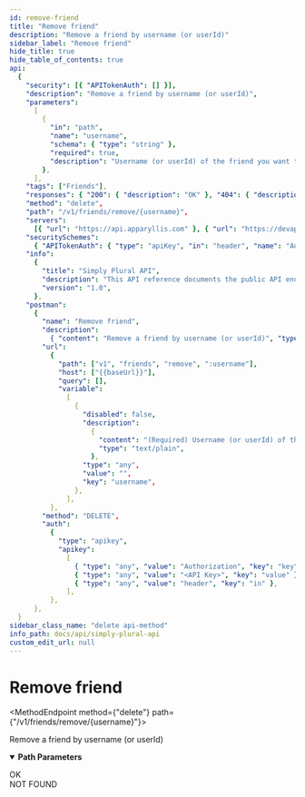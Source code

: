 ```yaml
---
id: remove-friend
title: "Remove friend"
description: "Remove a friend by username (or userId)"
sidebar_label: "Remove friend"
hide_title: true
hide_table_of_contents: true
api:
  {
    "security": [{ "APITokenAuth": [] }],
    "description": "Remove a friend by username (or userId)",
    "parameters":
      [
        {
          "in": "path",
          "name": "username",
          "schema": { "type": "string" },
          "required": true,
          "description": "Username (or userId) of the friend you want to delete",
        },
      ],
    "tags": ["Friends"],
    "responses": { "200": { "description": "OK" }, "404": { "description": "NOT FOUND" } },
    "method": "delete",
    "path": "/v1/friends/remove/{username}",
    "servers":
      [{ "url": "https://api.apparyllis.com" }, { "url": "https://devapi.apparyllis.com" }],
    "securitySchemes":
      { "APITokenAuth": { "type": "apiKey", "in": "header", "name": "Authorization" } },
    "info":
      {
        "title": "Simply Plural API",
        "description": "This API reference documents the public API endpoints. You can see a list of all public endpoints here https://github.com/ApparyllisOrg/SimplyPluralApi/blob/main/src/api/v1/routes.ts",
        "version": "1.0",
      },
    "postman":
      {
        "name": "Remove friend",
        "description":
          { "content": "Remove a friend by username (or userId)", "type": "text/plain" },
        "url":
          {
            "path": ["v1", "friends", "remove", ":username"],
            "host": ["{{baseUrl}}"],
            "query": [],
            "variable":
              [
                {
                  "disabled": false,
                  "description":
                    {
                      "content": "(Required) Username (or userId) of the friend you want to delete",
                      "type": "text/plain",
                    },
                  "type": "any",
                  "value": "",
                  "key": "username",
                },
              ],
          },
        "method": "DELETE",
        "auth":
          {
            "type": "apikey",
            "apikey":
              [
                { "type": "any", "value": "Authorization", "key": "key" },
                { "type": "any", "value": "<API Key>", "key": "value" },
                { "type": "any", "value": "header", "key": "in" },
              ],
          },
      },
  }
sidebar_class_name: "delete api-method"
info_path: docs/api/simply-plural-api
custom_edit_url: null
---
```



<h1 className={"openapi__heading"}>Remove friend</h1>

<MethodEndpoint method={"delete"} path={"/v1/friends/remove/{username}"}></MethodEndpoint>

Remove a friend by username (or userId)

<details
  style={{ marginBottom: "1rem" }}
  className={"openapi-markdown__details"}
  data-collapsed={false}
  open={true}>
  <summary style={{}}>
    <strong>Path Parameters</strong>
  </summary>
  <div>
    <ul>
      <ParamsItem
        className={"paramsItem"}
        param={{
          in: "path",
          name: "username",
          schema: { type: "string" },
          required: true,
          description: "Username (or userId) of the friend you want to delete",
        }}></ParamsItem>
    </ul>
  </div>
</details>
<div>
  <div>
    <ApiTabs>
      <TabItem label={"200"} value={"200"}>
        <div>OK</div>
        <div></div>
      </TabItem>
      <TabItem label={"404"} value={"404"}>
        <div>NOT FOUND</div>
        <div></div>
      </TabItem>
    </ApiTabs>
  </div>
</div>
